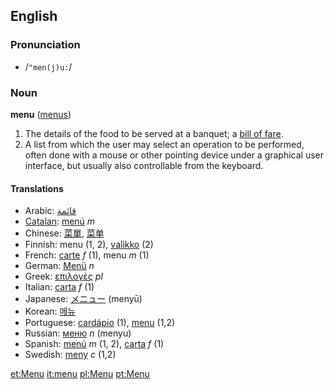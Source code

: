 ==English==
===Pronunciation===
*/<tt>"men(j)u:</tt>/

===Noun===
'''menu''' ([[menus]])

#The details of the food to be served at a banquet; a [[bill of fare]].
#A list from which the user may select an operation to be performed, often done with a mouse or other pointing device under a graphical user interface, but usually also controllable from the keyboard.

====Translations====
*Arabic: [[قائمة]]
*[[Catalan]]: [[menú]] ''m''
*Chinese: [[菜單]], [[菜单]]
*Finnish: menu (1, 2), [[valikko]] (2)
*French: [[carte#French|carte]] ''f'' (1), menu ''m'' (1)
*German: [[Menü]] ''n''
*Greek: [[επιλογές]] ''pl''
*Italian: [[carta#Italian|carta]] ''f'' (1)
*Japanese: [[メニュー]] (menyū)
*Korean: [[메뉴]]
*Portuguese: [[cardápio]] (1), [[menu]] (1,2)
*Russian: [[меню]] ''n'' (menyu)
*Spanish: [[menú]] ''m'' (1, 2), [[carta]] ''f'' (1)
*Swedish: [[meny]] ''c'' (1,2)

[[et:Menu]]
[[it:menu]]
[[pl:Menu]]
[[pt:Menu]]